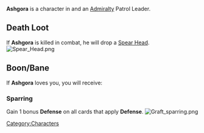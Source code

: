{{Character
| race = Human
| location = Havaria - Murder Bay
| faction = admiralty
| title = Patrol Leader
}}

{{quote|With a name like Ashgora it's clear he comes from pedigree. No doubt his parents wish he'd stop drowning in the gene pool.|Ashgora's Compendium Description}}'''Ashgora''' is a character in {{Gamename}} and an [[Admiralty]] Patrol Leader.

== Death Loot ==
If '''Ashgora''' is killed in combat, he will drop a [[Spear Head]].
[[File:Spear Head.png|none|thumb]]

== Boon/Bane ==
If '''Ashgora''' loves you, you will receive:

=== Sparring ===
Gain 1 bonus '''Defense''' on all cards that apply '''Defense'''.
[[File:Graft sparring.png|none|thumb]]
<br />
[[Category:Characters]]